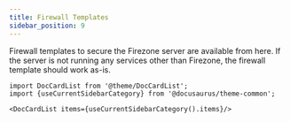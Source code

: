```yaml
---
title: Firewall Templates
sidebar_position: 9
---
```


Firewall templates to secure the Firezone server are available from here. If
the server is not running any services other than Firezone, the firewall
template should work as-is.

```mdx-code-block
import DocCardList from '@theme/DocCardList';
import {useCurrentSidebarCategory} from '@docusaurus/theme-common';

<DocCardList items={useCurrentSidebarCategory().items}/>
```
